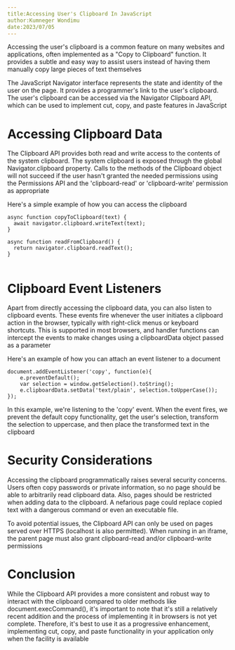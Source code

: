 ```yaml
---
title:Accessing User's Clipboard In JavaScript
author:Kumneger Wondimu
date:2023/07/05
---
```


Accessing the user's clipboard is a common feature on many websites and applications, often implemented as a "Copy to Clipboard" function. It provides a subtle and easy way to assist users instead of having them manually copy large pieces of text themselves

The JavaScript Navigator interface represents the state and identity of the user on the page. It provides a programmer's link to the user's clipboard. The user's clipboard can be accessed via the Navigator Clipboard API, which can be used to implement cut, copy, and paste features in JavaScript

# Accessing Clipboard Data

The Clipboard API provides both read and write access to the contents of the system clipboard. The system clipboard is exposed through the global Navigator.clipboard property. Calls to the methods of the Clipboard object will not succeed if the user hasn't granted the needed permissions using the Permissions API and the 'clipboard-read' or 'clipboard-write' permission as appropriate

Here's a simple example of how you can access the clipboard

```
async function copyToClipboard(text) {
  await navigator.clipboard.writeText(text);
}

async function readFromClipboard() {
  return navigator.clipboard.readText();
}


```

# Clipboard Event Listeners

Apart from directly accessing the clipboard data, you can also listen to clipboard events. These events fire whenever the user initiates a clipboard action in the browser, typically with right-click menus or keyboard shortcuts. This is supported in most browsers, and handler functions can intercept the events to make changes using a clipboardData object passed as a parameter

Here's an example of how you can attach an event listener to a document

```
document.addEventListener('copy', function(e){
    e.preventDefault();
    var selection = window.getSelection().toString();
    e.clipboardData.setData('text/plain', selection.toUpperCase());
});

```

In this example, we're listening to the 'copy' event. When the event fires, we prevent the default copy functionality, get the user's selection, transform the selection to uppercase, and then place the transformed text in the clipboard

# Security Considerations

Accessing the clipboard programmatically raises several security concerns. Users often copy passwords or private information, so no page should be able to arbitrarily read clipboard data. Also, pages should be restricted when adding data to the clipboard. A nefarious page could replace copied text with a dangerous command or even an executable file.

To avoid potential issues, the Clipboard API can only be used on pages served over HTTPS (localhost is also permitted). When running in an iframe, the parent page must also grant clipboard-read and/or clipboard-write permissions

# Conclusion

While the Clipboard API provides a more consistent and robust way to interact with the clipboard compared to older methods like document.execCommand(), it's important to note that it's still a relatively recent addition and the process of implementing it in browsers is not yet complete. Therefore, it's best to use it as a progressive enhancement, implementing cut, copy, and paste functionality in your application only when the facility is available
